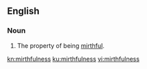 ==English==
===Noun===
{{en-noun|-}}

#The property of being [[mirthful]].

[[kn:mirthfulness]]
[[ku:mirthfulness]]
[[vi:mirthfulness]]